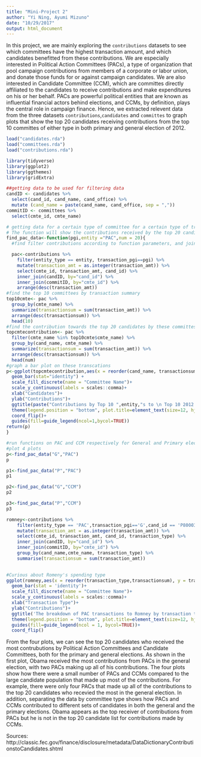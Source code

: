```yaml
---
title: "Mini-Project 2"
author: "Yi Ning, Ayumi Mizuno"
date: "10/29/2017"
output: html_document
---
```

In this project, we are mainly exploring the `contributions` datasets to see which committees have the highest transaction amount, and which candidates benefitted from these contributions. We are especially interested in Political Action Committees (PACs), a type of organization that pool campaign contributions from members of a corporate or labor union, and donate those funds for or against campaign candidates. We are also interested in Candidate Committee (CCM), which are committes directly affiliated to the candidates to receive contributions and make expenditures on his or her behalf. PACs are powerful political entities that are known as influential financial actors behind elections, and CCMs, by definition, plays the central role in campaign finance.
Hence, we extracted relevent data from the three datasets `contributions`,`candidates` and `committes` to graph plots that show the top 20 candidates receiving contributions from the top 10 committes of either type in both primary and general election of 2012. 

```r
load("candidates.rda")
load("committees.rda")
load("contributions.rda")
```
```r
library(tidyverse)
library(ggplot2)
library(ggthemes)
library(gridExtra)
```
```r
##getting data to be used for filtering data
candID <- candidates %>%
  select(cand_id, cand_name, cand_office) %>% 
  mutate (cand_name = paste(cand_name, cand_office, sep = ","))
commitID <- committees %>%
  select(cmte_id, cmte_name)
```
```r
# getting data for a certain type of committee for a certain type of transaction
# The function will show the contributions received by the top 20 candidates from the top 10 committes 
find_pac_data<-function(pgi,entity ="PAC",num = 20){
  #find filter contributions according to function parameters, and join with candID and commitID to obtain names

  pac<-contributions %>%
    filter(entity_type == entity, transaction_pgi==pgi) %>%
    mutate(transaction_amt = as.integer(transaction_amt)) %>% 
    select(cmte_id, transaction_amt, cand_id) %>%
    inner_join(candID, by="cand_id") %>%
    inner_join(commitID, by="cmte_id") %>%
    arrange(desc(transaction_amt)) 
#find the top 10 committees by transaction summary
top10cmte<- pac %>% 
  group_by(cmte_name) %>% 
  summarize(transactionsum = sum(transaction_amt)) %>% 
  arrange(desc(transactionsum)) %>% 
  head(10)
#find the contribution towards the top 20 candidates by these committes
topcmtecontribution<- pac %>% 
  filter(cmte_name %in% top10cmte$cmte_name) %>% 
  group_by(cand_name, cmte_name) %>% 
  summarize(transactionsum = sum(transaction_amt)) %>% 
  arrange(desc(transactionsum)) %>% 
  head(num)
#graph a bar plot on these transcations
p<-ggplot(topcmtecontribution,aes(x = reorder(cand_name, transactionsum), y = transactionsum, fill = cmte_name))+
  geom_bar(stat="identity") +
  scale_fill_discrete(name = "Committee Name")+
  scale_y_continuous(labels = scales::comma)+
  xlab("Candidates")+
  ylab("Contributions")+
  ggtitle(paste("Contributions by Top 10 ",entity,"s to \n Top 10 2012 Election Candidates (type:",pgi,")", sep=""))+
  theme(legend.position = "bottom", plot.title=element_text(size=12, hjust=0.5))+
  coord_flip()+
  guides(fill=guide_legend(ncol=1,bycol=TRUE))
return(p)
}
```
```r
#run functions on PAC and CCM respectively for General and Primary elections
#plot 4 plots
p<-find_pac_data("G","PAC")
p
```
```r
p1<-find_pac_data("P","PAC")
p1
```
```r
p2<-find_pac_data("G","CCM")
p2
```
```r
p3<-find_pac_data("P","CCM")
p3
```

```r
romney<-contributions %>%
    filter(entity_type == 'PAC',transaction_pgi=='G',cand_id == 'P80003353') %>%
    mutate(transaction_amt = as.integer(transaction_amt)) %>% 
    select(cmte_id, transaction_amt, cand_id, transaction_type) %>%
    inner_join(candID, by="cand_id") %>%
    inner_join(commitID, by="cmte_id") %>%
    group_by(cand_name,cmte_name, transaction_type) %>% 
    summarise(transactionsum = sum(transaction_amt))
  
```
```r

#Curious about Romeny's spending type
ggplot(romney,aes(x = reorder(transaction_type,transactionsum), y = transactionsum, fill= cmte_name))+
  geom_bar(stat = 'identity')+
  scale_fill_discrete(name = "Committee Name")+
  scale_y_continuous(labels = scales::comma)+
  xlab("Transaction Type")+
  ylab("Contributions")+
  ggtitle('The breakdown of PAC transactions to Romney by transaction type')+
  theme(legend.position = "bottom", plot.title=element_text(size=12, hjust=0.5))+
  guides(fill=guide_legend(ncol = 1, bycol=TRUE))+
  coord_flip()
```

From the four plots, we can see the top 20 candidates who received the most contrubutions by Political Action Committees and Candidate Committees, both for the primary and general elections. As shown in the first plot, Obama received the most contributions from PACs in the general election, with two PACs making up all of his contributions. The four plots show how there were a small number of PACs and CCMs compared to the large candidate population that made up most of the contributions. For example, there were only four PACs that made up all of the contributions to the top 20 candidates who recevied the most in the general election. In addition, separating the data by committee type shows how PACs and CCMs contributed to different sets of candidates in both the general and the primary elections. Obama appears as the top receiver of contributions from PACs but he is not in the top 20 candidate list for contributions made by CCMs.  

Sources:
http://classic.fec.gov/finance/disclosure/metadata/DataDictionaryContributionstoCandidates.shtml 



